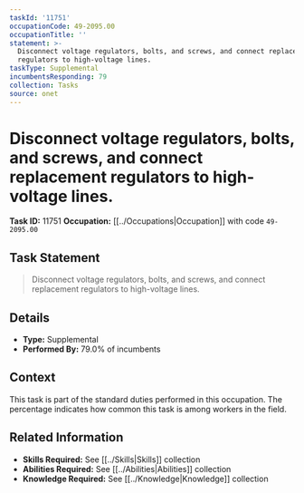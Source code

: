 ```yaml
---
taskId: '11751'
occupationCode: 49-2095.00
occupationTitle: ''
statement: >-
  Disconnect voltage regulators, bolts, and screws, and connect replacement
  regulators to high-voltage lines.
taskType: Supplemental
incumbentsResponding: 79
collection: Tasks
source: onet
---
```

# Disconnect voltage regulators, bolts, and screws, and connect replacement regulators to high-voltage lines.

**Task ID:** 11751
**Occupation:** [[../Occupations|Occupation]] with code `49-2095.00`

## Task Statement

> Disconnect voltage regulators, bolts, and screws, and connect replacement regulators to high-voltage lines.

## Details

- **Type:** Supplemental
- **Performed By:** 79.0% of incumbents

## Context

This task is part of the standard duties performed in this occupation. The percentage indicates how common this task is among workers in the field.

## Related Information

- **Skills Required:** See [[../Skills|Skills]] collection
- **Abilities Required:** See [[../Abilities|Abilities]] collection
- **Knowledge Required:** See [[../Knowledge|Knowledge]] collection
